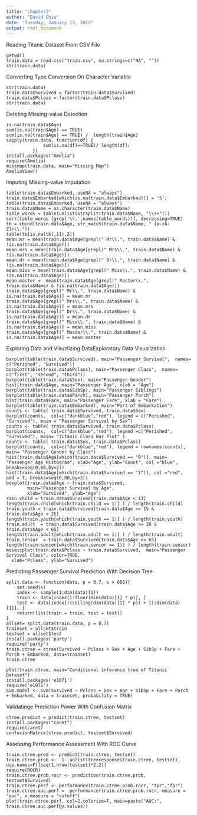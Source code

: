 ```yaml
---
title: "chapter2"
author: "David Chiu"
date: "Tuesday, January 13, 2015"
output: html_document
---
```

Reading Titanic Dataset From CSV File 
```
getwd()
train.data = read.csv("train.csv", na.strings=c("NA", ""))
str(train.data)
```
Converting Type Conversion On Character Variable
```
str(train.data)
train.data$Survived = factor(train.data$Survived)
train.data$Pclass = factor(train.data$Pclass)
str(train.data)
```
Deteting Missing-value Detection
```
is.na(train.data$Age)
sum(is.na(train$Age) == TRUE)
sum(is.na(train$Age) == TRUE) /  length(train$Age)
sapply(train.data, function(df) {
              sum(is.na(df)==TRUE)/ length(df);
          }) 
install.packages("Amelia")
require(Amelia)
missmap(train.data, main="Missing Map")
AmeliaView()
```
Imputing Missing-value Imputation
```
table(train.data$Embarked, useNA = "always")
train.data$Embarked[which(is.na(train.data$Embarked))] = 'S';
table(train.data$Embarked, useNA = "always")
train.data$Name = as.character(train.data$Name)
table_words = table(unlist(strsplit(train.data$Name, "\\s+")))
sort(table_words [grep('\\.',names(table_words))], decreasing=TRUE)
tb = cbind(train.data$Age, str_match(train.data$Name, " [a-zA-Z]+\\."))
table(tb[is.na(tb[,1]),2])
mean.mr = mean(train.data$Age[grepl(" Mr\\.", train.data$Name) & !is.na(train.data$Age)])
mean.mrs = mean(train.data$Age[grepl(" Mrs\\.", train.data$Name) & !is.na(train.data$Age)])
mean.dr = mean(train.data$Age[grepl(" Dr\\.", train.data$Name) & !is.na(train.data$Age)])
mean.miss = mean(train.data$Age[grepl(" Miss\\.", train.data$Name) & !is.na(train.data$Age)])
mean.master =  mean(train.data$Age[grepl(" Master\\.", train.data$Name) & !is.na(train.data$Age)])
train.data$Age[grepl(" Mr\\.", train.data$Name) & is.na(train.data$Age)] = mean.mr
train.data$Age[grepl(" Mrs\\.", train.data$Name) & is.na(train.data$Age)] = mean.mrs
train.data$Age[grepl(" Dr\\.", train.data$Name) & is.na(train.data$Age)] = mean.dr
train.data$Age[grepl(" Miss\\.", train.data$Name) & is.na(train.data$Age)] = mean.miss
train.data$Age[grepl(" Master\\.", train.data$Name) & is.na(train.data$Age)] = mean.master
```
Exploring Data and Visuzlizing DataExploratory Data Visualization
```
barplot(table(train.data$Survived), main="Passenger Survival",  names= c("Perished", "Survived"))
barplot(table(train.data$Pclass), main="Passenger Class",  names= c("first", "second", "third"))
barplot(table(train.data$Sex), main="Passenger Gender")
hist(train.data$Age, main="Passenger Age", xlab = "Age")
barplot(table(train.data$SibSp), main="Passenger Siblings")
barplot(table(train.data$Parch), main="Passenger Parch")
hist(train.data$Fare, main="Passenger Fare", xlab = "Fare")
barplot(table(train.data$Embarked), main="Port of Embarkation")
counts <- table( train.data$Survived, train.data$Sex)
barplot(counts,  col=c("darkblue","red"), legend = c("Perished", "Survived"), main = “Passenger Survival by Sex”)
counts <- table( train.data$Survived, train.data$Pclass)
barplot(counts,  col=c("darkblue","red"), legend =c("Perished", "Survived"), main= "Titanic Class Bar Plot" )
counts <- table( train.data$Sex, train.data$Pclass)
barplot(counts,  col=c("darkblue","red"), legend = rownames(counts), main= "Passenger Gender by Class")
hist(train.data$Age[which(train.data$Survived == "0")], main= "Passenger Age Histogram", xlab="Age", ylab="Count", col ="blue", breaks=seq(0,80,by=2))
hist(train.data$Age[which(train.data$Survived == "1")], col ="red", add = T, breaks=seq(0,80,by=2))
boxplot(train.data$Age ~ train.data$Survived, 
        main="Passenger Survival by Age",
        xlab="Survived", ylab="Age")
rain.child = train.data$Survived[train.data$Age < 13]
length(train.child[which(train.child == 1)] ) / length(train.child)
train.youth = train.data$Survived[train.data$Age >= 15 & train.data$Age < 25]
length(train.youth[which(train.youth == 1)] ) / length(train.youth)
train.adult  = train.data$Survived[train.data$Age >= 20 & train.data$Age < 65]
length(train.adult[which(train.adult == 1)] ) / length(train.adult)
train.senior  = train.data$Survived[train.data$Age >= 65]
length(train.senior[which(train.senior == 1)] ) / length(train.senior)
mosaicplot(train.data$Pclass ~ train.data$Survived,  main="Passenger Survival Class", color=TRUE,  
  xlab="Pclass", ylab="Survived")
```

Predicting Passenger Survival Prediction With Decision Tree 
```
split.data <- function(data, p = 0.7, s = 666){
    set.seed(s)
    index <- sample(1:dim(data)[1])
    train <- data[index[1:floor(dim(data)[1] * p)], ]
    test <- data[index[((ceiling(dim(data)[1] * p)) + 1):dim(data)[1]], ]
    return(list(train = train, test = test))
} 
allset= split.data(train.data, p = 0.7) 
trainset = allset$train 
testset = allset$test
install.packages('party')
require('party')
train.ctree = ctree(Survived ~ Pclass + Sex + Age + SibSp + Fare + Parch + Embarked, data=trainset)
train.ctree

plot(train.ctree, main="Conditional inference tree of Titanic Dataset")
install.packages('e1071')
require('e1071')
svm.model <- svm(Survived ~ Pclass + Sex + Age + SibSp + Fare + Parch + Embarked, data = trainset, probability = TRUE)
```
Validatinge Prediction Power With Confusion Matrix
```
ctree.predict = predict(train.ctree, testset)
install.packages("caret")
require(caret)
confusionMatrix(ctree.predict, testset$Survived)      
```
Assessing Performance Assessment With ROC Curve
```
train.ctree.pred <- predict(train.ctree, testset)
train.ctree.prob <-  1- unlist(treeresponse(train.ctree, testset), use.names=F)[seq(1,nrow(testset)*2,2)]
require(ROCR)
train.ctree.prob.rocr <- prediction(train.ctree.prob, testset$Survived)
train.ctree.perf <- performance(train.ctree.prob.rocr, "tpr","fpr")
train.ctree.auc.perf =  performance(train.ctree.prob.rocr, measure = "auc", x.measure = "cutoff")
plot(train.ctree.perf, col=2,colorize=T, main=paste("AUC:", train.ctree.auc.perf@y.values))

```